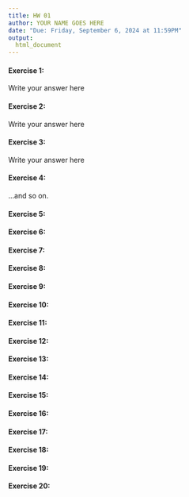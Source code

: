 ```yaml
---
title: HW 01
author: YOUR NAME GOES HERE
date: "Due: Friday, September 6, 2024 at 11:59PM"
output:
  html_document
---
```


#### Exercise 1:

Write your answer here

#### Exercise 2:

Write your answer here

#### Exercise 3: 

Write your answer here

#### Exercise 4: 

...and so on.

#### Exercise 5: 

#### Exercise 6: 

#### Exercise 7: 

#### Exercise 8: 

#### Exercise 9: 

#### Exercise 10:

#### Exercise 11: 

#### Exercise 12: 

#### Exercise 13: 

#### Exercise 14: 

#### Exercise 15: 

#### Exercise 16: 

#### Exercise 17: 

#### Exercise 18: 

#### Exercise 19: 

#### Exercise 20: 